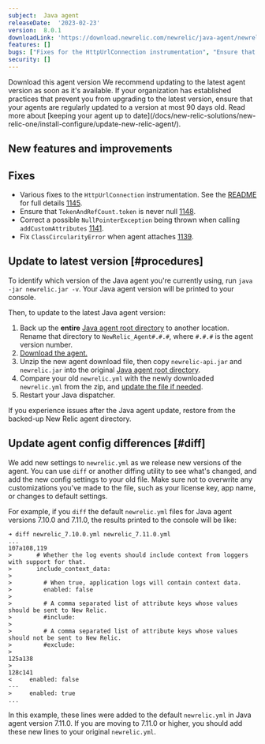 ```yaml
---
subject:  Java agent
releaseDate:  '2023-02-23'
version:  8.0.1
downloadLink: 'https://download.newrelic.com/newrelic/java-agent/newrelic-agent/8.0.1/'
features: []
bugs: ["Fixes for the HttpUrlConnection instrumentation", "Ensure that TokenAndRefCount.token is never null", "Fix NullPointerException being thrown when calling addCustomAttributes", "Fix ClassCircularityError when agent attaches"]
security: []
---
```

<ButtonGroup>
  <ButtonLink
    role="button"
    to="https://download.newrelic.com/newrelic/java-agent/newrelic-agent/8.0.1/"
    variant="primary"
  >
    Download this agent version
  </ButtonLink>
</ButtonGroup>

<Callout variant="important">
We recommend updating to the latest agent version as soon as it's available. If your organization has established practices that prevent you from upgrading to the latest version, ensure that your agents are regularly updated to a version at most 90 days old. Read more about [keeping your agent up to date](/docs/new-relic-solutions/new-relic-one/install-configure/update-new-relic-agent/).
</Callout>

## New features and improvements

## Fixes
* Various fixes to the `HttpUrlConnection` instrumentation. See the [README](https://github.com/newrelic/newrelic-java-agent/tree/main/instrumentation/httpurlconnection#readme) for full details [1145](https://github.com/newrelic/newrelic-java-agent/pull/1145).
* Ensure that `TokenAndRefCount.token` is never null [1148](https://github.com/newrelic/newrelic-java-agent/pull/1148).
* Correct a possible `NullPointerException` being thrown when calling `addCustomAttributes` [1141](https://github.com/newrelic/newrelic-java-agent/pull/1141).
* Fix `ClassCircularityError` when agent attaches [1139](https://github.com/newrelic/newrelic-java-agent/pull/1139).

## Update to latest version [#procedures]

To identify which version of the Java agent you're currently using, run `java -jar newrelic.jar -v`. Your Java agent version will be printed to your console.

Then, to update to the latest Java agent version:

1. Back up the **entire** [Java agent root directory](/docs/agents/manage-apm-agents/troubleshooting/find-agent-root-directory#java-agent) to another location. Rename that directory to `NewRelic_Agent#.#.#`, where `#.#.#` is the agent version number.
2. [Download the agent.](/docs/release-notes/agent-release-notes/java-release-notes)
3. Unzip the new agent download file, then copy `newrelic-api.jar` and `newrelic.jar` into the original [Java agent root directory](/docs/agents/manage-apm-agents/troubleshooting/find-agent-root-directory#java-agent).
4. Compare your old `newrelic.yml` with the newly downloaded `newrelic.yml` from the zip, and [update the file if needed](#diff).
5. Restart your Java dispatcher.

If you experience issues after the Java agent update, restore from the backed-up New Relic agent directory.

## Update agent config differences [#diff]

We add new settings to `newrelic.yml` as we release new versions of the agent. You can use `diff` or another diffing utility to see what's changed, and add the new config settings to your old file. Make sure not to overwrite any customizations you've made to the file, such as your license key, app name, or changes to default settings.

For example, if you `diff` the default `newrelic.yml` files for Java agent versions 7.10.0 and 7.11.0, the results printed to the console will be like:

```
➜ diff newrelic_7.10.0.yml newrelic_7.11.0.yml
...
107a108,119
>       # Whether the log events should include context from loggers with support for that.
>       include_context_data:
>
>         # When true, application logs will contain context data.
>         enabled: false
>
>         # A comma separated list of attribute keys whose values should be sent to New Relic.
>         #include:
>
>         # A comma separated list of attribute keys whose values should not be sent to New Relic.
>         #exclude:
>
125a138
>
128c141
<     enabled: false
---
>     enabled: true
...
```

In this example, these lines were added to the default `newrelic.yml` in Java agent version 7.11.0. If you are moving to 7.11.0 or higher, you should add these new lines to your original `newrelic.yml`.
